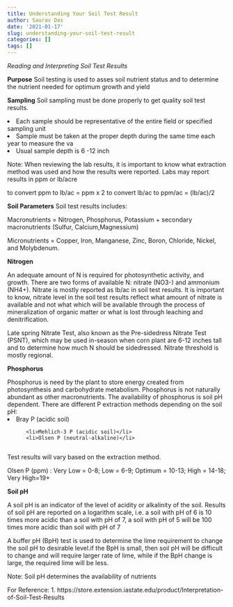 ```yaml
---
title: Understanding Your Soil Test Result
author: Saurav Das
date: '2021-01-17'
slug: understanding-your-soil-test-result
categories: []
tags: []
---
```


*Reading and Interpreting Soil Test Results*

**Purpose**
Soil testing is used to asses soil nutrient status and to determine the nutrient needed for optimum growth and yield

**Sampling**
Soil sampling must be done properly to get quality soil test results.

<li>Each sample should be representative of the entire field or specified sampling unit</li>

<li>Sample must be taken at the proper depth during the same time each year to measure the va</li>

<li>Usual sample depth is 6 -12 inch</li>

Note: When reviewing the lab results, it is important to know what extraction method was used and how the results were reported. Labs may report results in ppm or lb/acre

to convert ppm  to lb/ac = ppm x 2
to convert lb/ac to ppm/ac = (lb/ac)/2

**Soil Parameters**
Soil test results includes:

Macronutrients = Nitrogen, Phosphorus, Potassium + secondary macronutrients (Sulfur, Calcium,Magnessium)

Micronutrients = Copper, Iron, Manganese, Zinc, Boron, Chloride, Nickel, and Molybdenum.

**Nitrogen**

An adequate amount of N is required for photosynthetic activity, and growth. There are two forms of available N: nitrate (NO3-) and ammonium (NH4+). Nitrate is mostly reported as lb/ac in soil test results. It is important to know, nitrate level in the soil test results reflect what amount of nitrate is available and not what which will be available through the process of mineralization of organic matter or what is lost through leaching and denitrification. 

Late spring Nitrate Test, also known as the Pre-sidedress Nitrate Test (PSNT), which may be used in-season when corn plant are 6-12 inches tall and to determine how much N should be sidedressed. Nitrate threshold is mostly regional.

**Phosphorus**

Phosphorus is need by the plant to store energy created from photosynthesis and carbohydrate metabolism. Phosphorus is not naturally abundant as other macronutrients. The availability of phosphorus is soil pH dependent. There are different P extraction methods depending on the soil pH:
          <li>Bray P (acidic soil)</li>
          <li>Mehlich-3 P (acidic soil)</li>
          <li>Olsen P (neutral-alkaline)</li>
          
Test results will vary based on the extraction method.

Olsen P (ppm) : Very Low = 0-8; Low = 6-9; Optimum = 10-13; High = 14-18; Very High=19+

**Soil pH**

A soil pH is an indicator of the level of acidity or alkalinity of the soil. Results of soil pH are reported on a logarithm scale, i.e. a soil with pH of 6 is 10 times more acidic than a soil with pH of 7, a soil with pH of 5 will be 100 times more acidic than soil with pH of 7

A buffer pH (BpH) test is used to determine the lime requirement to change the soil pH to desirable level.if the BpH is small, then soil pH will be difficult to change and will require larger rate of lime, while if the BpH change is large, the required lime will be less.

Note: Soil pH determines the availability of nutrients

For Reference:
1. https://store.extension.iastate.edu/product/Interpretation-of-Soil-Test-Results


